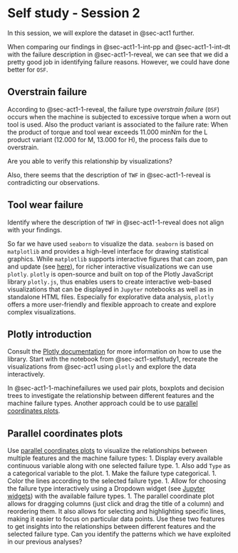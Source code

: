 # Self study - Session 2 {#sec-act1-selfstudy2}
In this session, we will explore the dataset in @{sec-act1} further.

When comparing our findings in @{sec-act1-1-int-pp} and @{sec-act1-1-int-dt} with the failure description in @{sec-act1-1-reveal}, we can see that we did a pretty good job in identifying failure reasons.
However, we could have done better for `OSF`.

::: {.callout-caution appearance="simple" collapse="true" icon=false}
:::: {#exr-basics-mv-space}
## Overstrain failure
::::
According to @{sec-act1-1-reveal}, the failure type _overstrain failure_ (`OSF`) occurs when the machine is subjected to excessive torque when a worn out tool is used.
Also the product variant is associated to the failure rate: When the product of torque and tool wear exceeds 11.000 minNm for the L product variant (12.000 for M, 13.000 for H), the process fails due to overstrain.

Are you able to verify this relationship by visualizations?
:::

Also, there seems that the description of `TWF` in @{sec-act1-1-reveal} is contradicting our observations.

::: {.callout-caution appearance="simple" collapse="true" icon=false}
:::: {#exr-basics-mv-space}
## Tool wear failure
::::
Identify where the description of `TWF` in @{sec-act1-1-reveal} does not align with your findings.
:::

So far we have used `seaborn` to visualize the data.
`seaborn` is based on `matplotlib` and provides a high-level interface for drawing statistical graphics.
While `matplotlib` supports interactive figures that can zoom, pan and update (see [here](https://mybinder.org/v2/gh/matplotlib/mpl-brochure-binder/main?labpath=MatplotlibExample.ipynb)), for richer interactive visualizations we can use `plotly`.
`plotly` is open-source and built on top of the Plotly JavaScript library `plotly.js`, thus enables users to create interactive web-based visualizations that can be displayed in `Jupyter` notebooks as well as in standalone HTML files.
Especially for explorative data analysis, `plotly` offers a more user-friendly and flexible approach to create and explore complex visualizations.

::: {.callout-caution appearance="simple" collapse="true" icon=false}
:::: {#exr-basics-mv-space}
## Plotly introduction
::::
Consult the [Plotly documentation](https://plotly.com/python/) for more information on how to use the library.
Start with the notebook from @{sec-act1-selfstudy1}, recreate the visualizations from @{sec-act1} using `plotly` and explore the data interactively.
:::

In @{sec-act1-1-machinefailures} we used pair plots, boxplots and decision trees to investigate the relationship between different features and the machine failure types.
Another approach could be to use [parallel coordinates plots](https://plotly.com/python/parallel-coordinates-plot/).

::: {.callout-caution appearance="simple" collapse="true" icon=false}
:::: {#exr-basics-mv-space}
## Parallel coordinates plots
::::
Use [parallel coordinates plots](https://plotly.com/python/parallel-coordinates-plot/) to visualize the relationships between multiple features and the machine failure types:
1. Display every available continuous variable along with one selected failure type.
1. Also add `Type` as a categorical variable to the plot.
1. Make the failure type categorical.
1. Color the lines according to the selected failure type.
1. Allow for choosing the failure type interactively using a Dropdown widget (see [Jupyter widgets](https://ipywidgets.readthedocs.io/en/stable/)) with the available failure types.
1. The parallel coordinate plot allows for dragging columns (just click and drag the title of a column) and reordering them.
   It also allows for selecting and highlighting specific lines, making it easier to focus on particular data points.
   Use these two features to get insights into the relationships between different features and the selected failure type.
   Can you identify the patterns which we have exploited in our previous analyses?
:::
